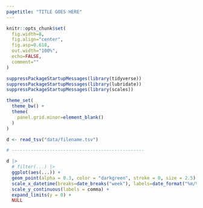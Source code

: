 ```yaml
---
pagetitle: "TITLE GOES HERE"
---
```


```r

knitr::opts_chunk$set(
  fig.width=8,
  fig.align="center",
  fig.asp=0.618,
  out.width="100%",
  echo=FALSE,
  comment=""
)

suppressPackageStartupMessages(library(tidyverse))
suppressPackageStartupMessages(library(lubridate))
suppressPackageStartupMessages(library(scales))

theme_set(
  theme_bw() +
  theme(
    panel.grid.minor=element_blank()
  )
)

```

```r

d <- read_tsv("data/filename.tsv")

# -------------------------------------------------

d |>
  # filter(...) |>
  ggplot(aes(...)) +
  geom_point(alpha = 0.3, color = "darkgreen", stroke = 0, size = 2.5) +
  scale_x_datetime(breaks=date_breaks("week"), labels=date_format("%m/%d")) +
  scale_y_continuous(labels = comma) +
  expand_limits(y = 0) +
  NULL

```

